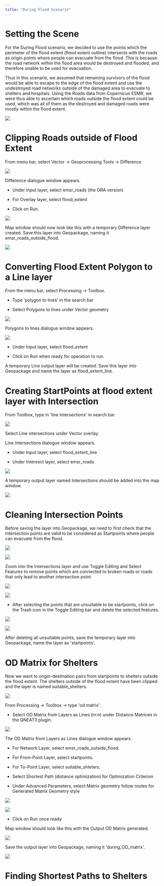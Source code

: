 ```yaml
---
title: "During Flood Scenario"
---
```


# Setting the Scene

For the During Flood scenario, we decided to use the points which the perimeter of the flood extent (flood extent outline) intersects with the roads as origin points where people can evacuate from the flood. This is because the road network within the flood area would be destroyed and flooded, and therefore unable to be used for evacuation.

Thus in this scenario, we assumed that remaining survivors of the flood would be able to escape to the edge of the flood extent and use the undestroyed road networks outside of the damaged area to evacuate to shelters and hospitals. Using the Roads data from Copernicus ESMR, we were thus able to ascertain which roads outside the flood extent could be used, which was all of them as the destroyed and damaged roads were mostly within the flood extent.

![](images/image115.jpg)

# Clipping Roads outside of Flood Extent

From menu bar, select Vector → Geoprocessing Tools → Difference

![](images/image33.jpg)

Difference dialogue window appears. 

-   Under Input layer, select emsr_roads (the GRA version)

-   For Overlay layer, select flood_extent

-   Click on Run.

![](images/image64-01.jpg)

Map window should now look like this with a temporary Difference layer created. Save this layer into Geopackage, naming it emsr_roads_outside_flood.

![](images/image72.jpg)

# Converting Flood Extent Polygon to a Line layer 

From the menu bar, select Processing → Toolbox.

-   Type \'polygon to lines\' in the search bar

-   Select Polygons to lines under Vector geometry

![](images/image160.jpg)

Polygons to lines dialogue window appears.

![](images/image118.jpg)

-   Under Input layer, select flood_extent

-   Click on Run when ready for operation to run.

A temporary Line output layer will be created. Save this layer into Geopackage and name the layer as flood_extent_line.

# Creating StartPoints at flood extent layer with Intersection

From Toolbox, type in \'line intersections\' in search bar.

![](images/image30.jpg)

Select Line intersections under Vector overlay.

Line Intersections dialogue window appears. 

-   Under Input layer, select flood_extent_line

-   Under Intersect layer, select emsr_roads

![](images/image148.jpg)

A temporary output layer named Intersections should be added into the map window. 

![](images/image105.jpg)

# Cleaning Intersection Points

Before saving the layer into Geopackage, we need to first check that the intersection points are valid to be considered as Startpoints where people can evacuate from the flood.

![](images/image13.jpg)

![](images/image3.jpg)

Zoom into the Intersections layer and use Toggle Editing and Select Features to remove points which are connected to broken roads or roads that only lead to another intersection point.

![](images/image66.jpg)

![](images/image141.jpg)

-   After selecting the points that are unsuitable to be startpoints, click on the Trash icon in the Toggle Editing bar and delete the selected features.

![](images/image107.jpg)

![](images/image11.jpg)

After deleting all unsuitable points, save the temporary layer into Geopackage, name the layer as \'startpoints\'.

# OD Matrix for Shelters

Now we want to origin-destination pairs from startpoints to shelters outside the flood extent. The shelters outside of the flood extent have been clipped and the layer is named suitable_shelters.

![](images/image140.jpg)

From Processing → Toolbox → type \'od matrix\'.

-   Select OD Matrix from Layers as Lines (m:n) under Distance Matrices in the QNEAT3 plugin.

![](images/image90.jpg)

The OD Matrix from Layers as Lines dialogue window appears. 

-   For Network Layer, select emsr_roads_outside_flood.

-   For From-Point Layer, select startpoints.

-   For To-Point Layer, select suitable_shleters. 

-   Select Shortest Path (distance optimization) for Optimization Criterion

-   Under Advanced Parameters, select Matrix geometry follow routes for Generated Matrix Geometry style

![](images/image106.jpg)

![](images/image138.jpg)

-   Click on Run once ready

Map window should look like this with the Output OD Matrix generated.

![](images/image101.jpg)

Save the output layer into Geopackage, naming it \'during_OD_matrix\'.

![](images/image98.jpg)

# Finding Shortest Paths to Shelters
